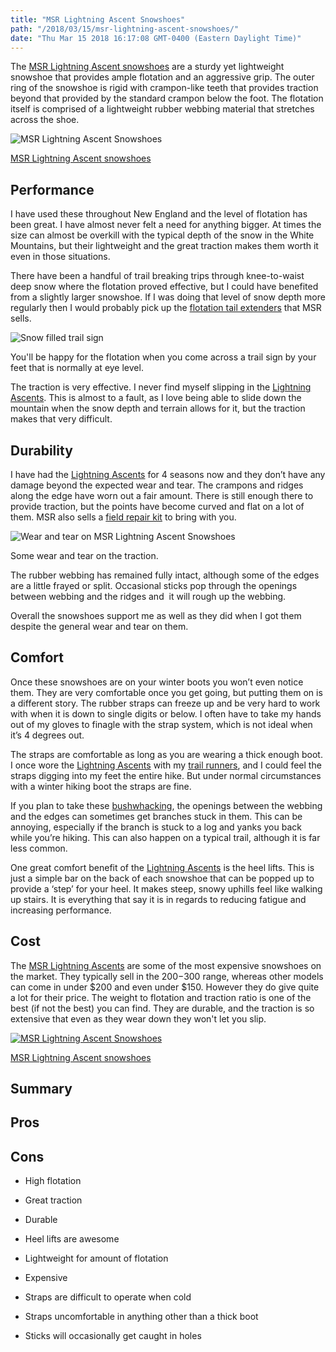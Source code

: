 ```yaml
---
title: "MSR Lightning Ascent Snowshoes"
path: "/2018/03/15/msr-lightning-ascent-snowshoes/"
date: "Thu Mar 15 2018 16:17:08 GMT-0400 (Eastern Daylight Time)"
---
```


The [MSR Lightning Ascent snowshoes](https://www.amazon.com/MSR-5608-Lightning-Snowshoe-22-Inch/dp/B00LFJNHRI/ref=as_li_ss_tl?ie=UTF8&qid=1521143105&sr=8-3&keywords=msr+lightning+ascent+snowshoes&linkCode=ll1&tag=reconnectlife-20&linkId=efef4ddf18a5b35db45e67d785bf8f3b) are a sturdy yet lightweight snowshoe that provides ample flotation and an aggressive grip. The outer ring of the snowshoe is rigid with crampon-like teeth that provides traction beyond that provided by the standard crampon below the foot. The flotation itself is comprised of a lightweight rubber webbing material that stretches across the shoe.

![MSR Lightning Ascent Snowshoes](http://reconnect.life/wp-content/uploads/2018/03/msr-lightning-ascent-500x375.jpg "MSR Lightning Ascent Snowshoes")

[MSR Lightning Ascent snowshoes](https://www.amazon.com/MSR-5608-Lightning-Snowshoe-22-Inch/dp/B00LFJNHRI/ref=as_li_ss_tl?ie=UTF8&qid=1521143105&sr=8-3&keywords=msr+lightning+ascent+snowshoes&linkCode=ll1&tag=reconnectlife-20&linkId=efef4ddf18a5b35db45e67d785bf8f3b)

## Performance

I have used these throughout New England and the level of flotation has been great. I have almost never felt a need for anything bigger. At times the size can almost be overkill with the typical depth of the snow in the White Mountains, but their lightweight and the great traction makes them worth it even in those situations.

There have been a handful of trail breaking trips through knee-to-waist deep snow where the flotation proved effective, but I could have benefited from a slightly larger snowshoe. If I was doing that level of snow depth more regularly then I would probably pick up the [flotation tail extenders](https://www.amazon.com/MSR-Lightning-Snowshoe-Tail-Black/dp/B00464GMB2/ref=as_li_ss_tl?s=sporting-goods&ie=UTF8&qid=1521143254&sr=1-2-fkmr1&keywords=msr+lightning+ascent+snowshoes+extensions&linkCode=ll1&tag=reconnectlife-20&linkId=046b08a1edb02d2b01a8d4885e05e3b0) that MSR sells. 

![Snow filled trail sign](http://reconnect.life/wp-content/uploads/2018/03/snow-filled-trail-sign-500x347.jpg "Snow filled trail sign")

You'll be happy for the flotation when you come across a trail sign by your feet that is normally at eye level.

The traction is very effective. I never find myself slipping in the [Lightning Ascents](https://www.amazon.com/MSR-5608-Lightning-Snowshoe-22-Inch/dp/B00LFJNHRI/ref=as_li_ss_tl?ie=UTF8&qid=1521143105&sr=8-3&keywords=msr+lightning+ascent+snowshoes&linkCode=ll1&tag=reconnectlife-20&linkId=efef4ddf18a5b35db45e67d785bf8f3b). This is almost to a fault, as I love being able to slide down the mountain when the snow depth and terrain allows for it, but the traction makes that very difficult.

## Durability

I have had the [Lightning Ascents](https://www.amazon.com/MSR-5608-Lightning-Snowshoe-22-Inch/dp/B00LFJNHRI/ref=as_li_ss_tl?ie=UTF8&qid=1521143105&sr=8-3&keywords=msr+lightning+ascent+snowshoes&linkCode=ll1&tag=reconnectlife-20&linkId=efef4ddf18a5b35db45e67d785bf8f3b) for 4 seasons now and they don’t have any damage beyond the expected wear and tear. The crampons and ridges along the edge have worn out a fair amount. There is still enough there to provide traction, but the points have become curved and flat on a lot of them. MSR also sells a [field repair kit](https://www.amazon.com/MSR-Snowshoe-Field-Maintenance-Kit/dp/B0010Y4VL4/ref=sr_1_fkmr1_3?s=sporting-goods&ie=UTF8&qid=1521143254&sr=1-3-fkmr1&keywords=msr+lightning+ascent+snowshoes+extensions) to bring with you.

![Wear and tear on MSR Lightning Ascent Snowshoes](http://reconnect.life/wp-content/uploads/2018/03/msr-lightning-ascent-wear-and-tear-462x500.jpg "Wear and tear on MSR Lightning Ascent Snowshoes")

Some wear and tear on the traction.

The rubber webbing has remained fully intact, although some of the edges are a little frayed or split. Occasional sticks pop through the openings between webbing and the ridges and  it will rough up the webbing.

Overall the snowshoes support me as well as they did when I got them despite the general wear and tear on them.

## Comfort

Once these snowshoes are on your winter boots you won’t even notice them. They are very comfortable once you get going, but putting them on is a different story. The rubber straps can freeze up and be very hard to work with when it is down to single digits or below. I often have to take my hands out of my gloves to finagle with the strap system, which is not ideal when it’s 4 degrees out.

The straps are comfortable as long as you are wearing a thick enough boot. I once wore the [Lightning Ascents](https://www.amazon.com/MSR-5608-Lightning-Snowshoe-22-Inch/dp/B00LFJNHRI/ref=as_li_ss_tl?ie=UTF8&qid=1521143105&sr=8-3&keywords=msr+lightning+ascent+snowshoes&linkCode=ll1&tag=reconnectlife-20&linkId=efef4ddf18a5b35db45e67d785bf8f3b) with my [trail runners](http://reconnect.life/2018/01/18/solomon-speed-cross-4/), and I could feel the straps digging into my feet the entire hike. But under normal circumstances with a winter hiking boot the straps are fine.

If you plan to take these [bushwhacking](http://reconnect.life/2018/02/14/passaconaway-whiteface-abandoned-trail-loop-from-the-north/), the openings between the webbing and the edges can sometimes get branches stuck in them. This can be annoying, especially if the branch is stuck to a log and yanks you back while you’re hiking. This can also happen on a typical trail, although it is far less common.

One great comfort benefit of the [Lightning Ascents](https://www.amazon.com/MSR-5608-Lightning-Snowshoe-22-Inch/dp/B00LFJNHRI/ref=as_li_ss_tl?ie=UTF8&qid=1521143105&sr=8-3&keywords=msr+lightning+ascent+snowshoes&linkCode=ll1&tag=reconnectlife-20&linkId=efef4ddf18a5b35db45e67d785bf8f3b) is the heel lifts. This is just a simple bar on the back of each snowshoe that can be popped up to provide a ‘step’ for your heel. It makes steep, snowy uphills feel like walking up stairs. It is everything that say it is in regards to reducing fatigue and increasing performance.

## Cost

The [MSR Lightning Ascents](https://www.amazon.com/MSR-5608-Lightning-Snowshoe-22-Inch/dp/B00LFJNHRI/ref=as_li_ss_tl?ie=UTF8&qid=1521143105&sr=8-3&keywords=msr+lightning+ascent+snowshoes&linkCode=ll1&tag=reconnectlife-20&linkId=efef4ddf18a5b35db45e67d785bf8f3b) are some of the most expensive snowshoes on the market. They typically sell in the $200-$300 range, whereas other models can come in under $200 and even under $150\. However they do give quite a lot for their price. The weight to flotation and traction ratio is one of the best (if not the best) you can find. They are durable, and the traction is so extensive that even as they wear down they won't let you slip.

[![MSR Lightning Ascent Snowshoes](http://reconnect.life/wp-content/uploads/2018/03/msr-lightning-ascent-product-500x355.jpg "MSR Lightning Ascent Snowshoes")](https://www.amazon.com/MSR-5608-Lightning-Snowshoe-22-Inch/dp/B00LFJNHRI/ref=as_li_ss_tl?ie=UTF8&qid=1521143105&sr=8-3&keywords=msr+lightning+ascent+snowshoes&linkCode=ll1&tag=reconnectlife-20&linkId=efef4ddf18a5b35db45e67d785bf8f3b)

[MSR Lightning Ascent snowshoes](https://www.amazon.com/MSR-5608-Lightning-Snowshoe-22-Inch/dp/B00LFJNHRI/ref=as_li_ss_tl?ie=UTF8&qid=1521143105&sr=8-3&keywords=msr+lightning+ascent+snowshoes&linkCode=ll1&tag=reconnectlife-20&linkId=efef4ddf18a5b35db45e67d785bf8f3b)

## Summary

## Pros

## Cons

* High flotation
* Great traction
* Durable
* Heel lifts are awesome
* Lightweight for amount of flotation

* Expensive
* Straps are difficult to operate when cold
* Straps uncomfortable in anything other than a thick boot
* Sticks will occasionally get caught in holes

